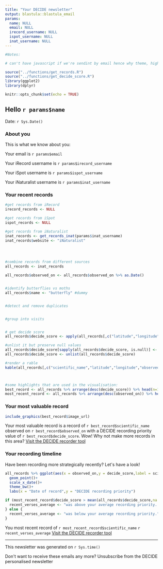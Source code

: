 ```yaml
---
title: "Your DECIDE newsletter"
output: blastula::blastula_email
params:
  name: NULL
  email: NULL
  irecord_username: NULL
  ispot_username: NULL
  inat_username: NULL
---
```


```r
#Notes:

# can't have javascript if we're sendint by email hence why theme, highlight and mathjax are set to null in the YAML, see: https://stackoverflow.com/questions/29370306/how-to-render-html-from-rmarkdown-without-javascript-in-output

source("../functions/get_records.R")
source("../functions/get_decide_score.R")
library(ggplot2)
library(dplyr)

```

```r
knitr::opts_chunk$set(echo = TRUE)
```

## Hello `r params$name`

Date: `r Sys.Date()`

### About you

This is what we know about you: 

Your email is `r params$email`

Your iRecord username is `r params$irecord_username`

Your iSpot username is `r params$ispot_username`

Your iNaturalist username is `r params$inat_username`

### Your recent records

```r
#get records from iRecord
irecord_records <- NULL

#get records from iSpot
ispot_records <- NULL

#get records from iNaturalist
inat_records <- get_records_inat(params$inat_username)
inat_records$website <- "iNaturalist"




#combine records from different sources
all_records <- inat_records

all_records$observed_on <- all_records$observed_on %>% as.Date()


#identify butterflies vs moths
all_records$name <- "butterfly" #dummy


#detect and remove duplicates


#group into visits


# get decide score
all_records$decide_score <- apply(all_records[,c("latitude","longitude","name")],1, function(x) {get_decide_score(x[1],x[2],x[3])})

#unlist it but preserve null values
all_records$decide_score[sapply(all_records$decide_score, is.null)] <- NA
all_records$decide_score <- unlist(all_records$decide_score)

#render a rable
kable(all_records[,c("scientific_name","latitude","longitude","observed_on","name","website","decide_score")])



#some highlights that are used in the visualisation:
best_record <- all_records %>% arrange(desc(decide_score)) %>% head(n=1)
most_recent_record <- all_records %>% arrange(desc(observed_on)) %>% head(n=1)
```

### Your most valuable record

```r



include_graphics(best_record$image_url)

```

Your most valuable record is a record of `r best_record$scientific_name` observed on `r best_record$observed_on` with a DECIDE recording priority value of `r best_record$decide_score`. Wow! Why not make more records in this area? <a href="https://decide.ceh.ac.uk/opts/scoremap/map" target="_blank">Visit the DECIDE recorder tool</a>

### Your recording timeline

Have been recording more strategically recently? Let\'s have a look!

```r
all_records %>% ggplot(aes(x = observed_on,y = decide_score,label = scientific_name))+
  geom_point()+
  scale_x_date()+
  theme_bw()+
  labs(x = "Date of record",y = "DECIDE recording priority")

if (most_recent_record$decide_score > mean(all_records$decide_score,na.rm = T)){
  recent_verses_average <- "was above your average recording priority. Nice one!"
} else {
  recent_verses_average <- "was below your average recording priority."
}

```

You most recent record of `r most_recent_record$scientific_name` `r recent_verses_average` <a href="https://decide.ceh.ac.uk/opts/scoremap/map" target="_blank">Visit the DECIDE recorder tool</a>

<hr>

This newsletter was generated on `r Sys.time()`

Don\'t want to receive these emails any more? <a>Unsubscribe from the DECIDE personalised newsletter</a>





